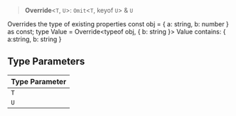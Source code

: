 > **Override**\<`T`, `U`\>: `Omit`\<`T`, keyof `U`\> & `U`

Overrides the type of existing properties
const obj =  { a: string, b: number }  as const;
type Value = Override<typeof obj, { b: string }>
Value contains: { a:string, b: string }

## Type Parameters

| Type Parameter |
| ------ |
| `T` |
| `U` |
